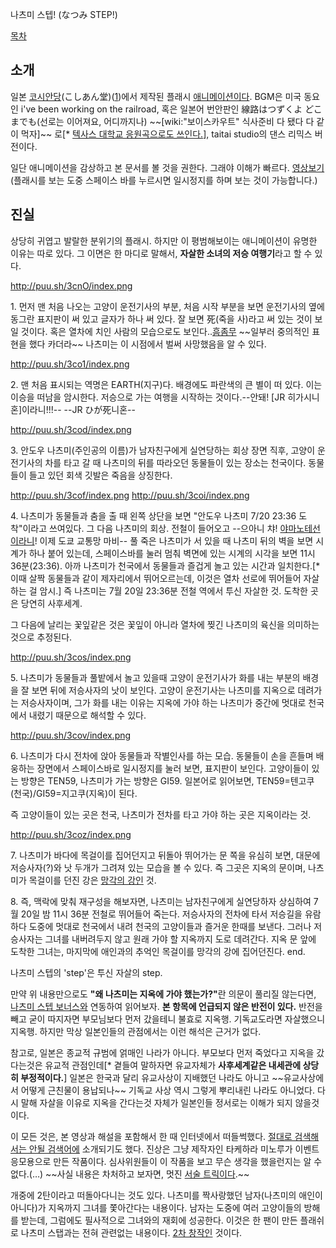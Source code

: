나츠미 스텝! (なつみ STEP!)

[[목차]]

== 소개 ==
일본 [[코시안당]](こしあん堂)([http://koshiandoh.com/])에서 제작된 플래시 [[애니메이션]]이다.
BGM은 미국 동요인 i've been working on the railroad, 혹은 일본어 번안판인 線路はつずくよ どこまでも(선로는 이어져요, 어디까지나) ~~[wiki:"보이스카우트" 식사준비 다 됐다 다 같이 먹자]~~ 로[* [http://www.youtube.com/watch?v=W41tB1nkQtI 텍사스 대학교 응원곡으로도 쓰인다.]], taitai studio의 댄스 리믹스 버전이다.

일단 애니메이션을 감상하고 본 문서를 볼 것을 권한다. 그래야 이해가 빠르다.
[http://koshiandoh.com/flash-gallery01/natsumi-step/index.html 영상보기]
(플래시를 보는 도중 스페이스 바를 누르시면 일시정지를 하며 보는 것이 가능합니다.)

== 진실 ==
상당히 귀엽고 발랄한 분위기의 플래시. 하지만 이 평범해보이는 애니메이션이 유명한 이유는 따로 있다. 그 이면은 한 마디로 말해서, '''자살한 소녀의 저승 여행기'''라고 할 수 있다.

http://puu.sh/3cnO/index.png

1. 먼저 맨 처음 나오는 고양이 운전기사의 부분, 처음 시작 부분을 보면 운전기사의 옆에 동그란 표지판이 써 있고 글자가 하나 써 있다. 잘 보면 死(죽을 사)라고 써 있는 것이 보일 것이다. 혹은 열차에 치인 사람의 모습으로도 보인다..[[흠좀무]] ~~일부러 중의적인 표현을 했다 카더라~~ 나츠미는 이 시점에서 벌써 사망했음을 알 수 있다.

http://puu.sh/3co1/index.png

2. 맨 처음 표시되는 역명은 EARTH(지구)다. 배경에도 파란색의 큰 별이 떠 있다. 이는 이승을 떠남을 암시한다. 저승으로 가는 여행을 시작하는 것이다.--안돼! [JR 히가시니혼]이라니!!!-- --JR ひが死니혼--

http://puu.sh/3cod/index.png

3. 안도우 나츠미(주인공의 이름)가 남자친구에게 실연당하는 회상 장면 직후, 고양이 운전기사의 차를 타고 갈 때 나츠미의 뒤를 따라오던 동물들이 있는 장소는 천국이다. 동물들이 들고 있던 회색 깃발은 죽음을 상징한다.

http://puu.sh/3cof/index.png
http://puu.sh/3coi/index.png

4. 나츠미가 동물들과 춤을 출 때 왼쪽 상단을 보면 "안도우 나츠미 7/20 23:36 도착"이라고 쓰여있다. 그 다음 나츠미의 회상. 전철이 들어오고 --으아니 챠! [[야마노테선]]이라니! 이제 도쿄 교통망 마비-- 풀 죽은 나츠미가 서 있을 때 나츠미 뒤의 벽을 보면 시계가 하나 붙어 있는데, 스페이스바를 눌러 멈춰 벽면에 있는 시계의 시각을 보면 11시 36분(23:36). 아까 나츠미가 천국에서 동물들과 즐겁게 놀고 있는 시간과 일치한다.[* 이때 살짝 동물들과 같이 제자리에서 뛰어오르는데, 이것은 열차 선로에 뛰어들어 자살하는 걸 암시.] 즉 나츠미는 7월 20일 23:36분 전철 역에서 투신 자살한 것. 도착한 곳은 당연히 사후세계. 

그 다음에 날리는 꽃잎같은 것은 꽃잎이 아니라 열차에 찢긴 나츠미의 육신을 의미하는 것으로 추정된다.

http://puu.sh/3cos/index.png

5. 나츠미가 동물들과 풀밭에서 놀고 있을때 고양이 운전기사가 화를 내는 부분의 배경을 잘 보면 뒤에 저승사자의 낫이 보인다. 고양이 운전기사는 나츠미를 지옥으로 데려가는 저승사자이며, 그가 화를 내는 이유는 지옥에 가야 하는 나츠미가 중간에 멋대로 천국에서 내렸기 때문으로 해석할 수 있다.

http://puu.sh/3cov/index.png

6. 나츠미가 다시 전차에 앉아 동물들과 작별인사를 하는 모습. 동물들이 손을 흔들며 배웅하는 장면에서 스페이스바로 일시정지를 눌러 보면, 표지판이 보인다. 고양이들이 있는 방향은 TEN59, 나츠미가 가는 방향은 GI59. 일본어로 읽어보면, TEN59=텐고쿠(천국)/GI59=지고쿠(지옥)이 된다.

즉 고양이들이 있는 곳은 천국, 나츠미가 전차를 타고 가야 하는 곳은 지옥이라는 것.

http://puu.sh/3coz/index.png

7. 나츠미가 바다에 목걸이를 집어던지고 뒤돌아 뛰어가는 문 쪽을 유심히 보면, 대문에 저승사자(?)와 낫 두개가 그려져 있는 모습을 볼 수 있다. 즉 그곳은 지옥의 문이며, 나츠미가 목걸이를 던진 강은 [[레테|망각의 강]]인 것.

8. 즉, 맥락에 맞춰 재구성을 해보자면, 나츠미는 남자친구에게 실연당하자 상심하여 7월 20일 밤 11시 36분 전철로 뛰어들어 죽는다. 저승사자의 전차에 타서 저승길을 유람하다 도중에 멋대로 천국에서 내려 천국의 고양이들과 즐거운 한때를 보낸다. 그러나 저승사자는 그녀를 내버려두지 않고 원래 가야 할 지옥까지 도로 데려간다. 지옥 문 앞에 도착한 그녀는, 마지막에 애인과의 추억인 목걸이를 망각의 강에 집어던진다. end.

나츠미 스텝의 'step'은 투신 자살의 step.

만약 위 내용만으로도 '''"왜 나츠미는 지옥에 가야 했는가?"'''란 의문이 풀리질 않는다면, [[나츠미 스텝 보너스]]와 연동하여 읽어보자. '''본 항목에 언급되지 않은 반전이 있다.''' 반전을 빼고 굳이 따지자면 부모님보다 먼저 갔을테니 불효로 지옥행. 기독교도라면 자살했으니 지옥행. 하지만 막상 일본인들의 관점에서는 이런 해석은 근거가 없다.

참고로, 일본은 종교적 규범에 얽매인 나라가 아니다. 부모보다 먼저 죽었다고 지옥을 갔다는것은 유교적 관점인데[* 곁들여 말하자면 유교자체가 '''사후세계같은 내세관에 상당히 부정적이다.'''] 일본은 한국과 달리 유교사상이 지배했던 나라도 아니고 ~~유교사상에서 어떻게 근친물이 용납되나~~ 기독교 사상 역시 그렇게 뿌리내린 나라도 아니었다. 다시 말해 자살을 이유로 지옥을 간다는것 자체가 일본인들 정서로는 이해가 되지 않을것이다.

이 모든 것은, 본 영상과 해설을 포함해서 한 때 인터넷에서 떠들썩했다. [[절대로 검색해서는 안될 검색어]]에 소개되기도 했다. 진상은 그냥 제작자인 타케하라 미노루가 이벤트 응모용으로 만든 작품이다. 심사위원들이 이 작품을 보고 무슨 생각을 했을런지는 알 수 없다.(…) ~~사실 내용은 차처하고 보자면, 멋진 [[서술 트릭]]이다.~~

개중에 2탄이라고 떠돌아다니는 것도 있다. 나츠미를 짝사랑했던 남자(나츠미의 애인이 아니다)가 지옥까지 그녀를 쫓아간다는 내용이다. 남자는 도중에 여러 고양이들의 방해를 받는데, 그럼에도 필사적으로 그녀와의 재회에 성공한다. 이것은 한 팬이 만든 플래쉬로 나츠미 스탭과는 전혀 관련없는 내용이다. [[2차 창작]]인 것이다.
